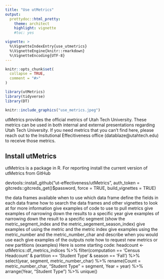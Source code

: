 ```yaml
---
title: "Use utMetrics"
output: 
  prettydoc::html_pretty:
    theme: architect
    highlight: vignette
    #toc: yes

vignette: >
  %\VignetteIndexEntry{use_utmetrics}
  %\VignetteEngine{knitr::rmarkdown}
  %\VignetteEncoding{UTF-8}
---
```


```r
knitr::opts_chunk$set(
  collapse = TRUE,
  comment = "#>"
)
```

```r
library(utMetrics)
library(tidyverse)
library(DT)
```

```r
knitr::include_graphics("use_metrics.jpeg")
```

utMetrics provides the official metrics of Utah Tech University. These metrics can be used in both internal and external presentations regarding Utah Tech University. If you need metrics that you can't find here, please reach out to the Insitutional Effecitiveness office (datablaze@utahtech.edu) to receive those metrics.

## Install utMetrics
utMetrics is a package in R. 
For reporting install the current version of utMetrics from GitHub

devtools::install_github("ut-effectiveness/utMetrics",
                        auth_token = gitcreds::gitcreds_get()$password,
                        force = TRUE, 
                        build_vignettes = TRUE)



the data frames available
when to use which data frame
define the fields in each data frame
how to search the data frames and other vignettes to look at for more information
give examples of code to use to pull metrics
give examples of narrowing down the results to a specific year
give examples of narrowing down the result to a specific segment (show the metric_segment_index and the metric_segement_season_index)
give examples of using the metric and the metric index
give examples using the metric_number and the metric_number_char and describe when you would use each
give examples of the outputs
note how to request new metrics or new partitions (examples)
Here is some starting code:
headcount <- utMetrics::df_metrics_indices %>%
filter(computation == 'Census Headcount'
& partition == 'Student Type'
& season == 'Fall') %>%
select(year, segment, metric_number_char) %>%
rename(Count = metric_number_char,
"Student Type" = segment,
Year = year) %>%
arrange(Year, "Student Type") %>%
unique()
